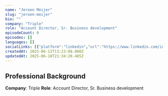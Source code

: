 ```yaml
---
name: "Jeroen Meijer"
slug: "jeroen-meijer"
bio: ""
company: "Triple"
role: "Account Director, Sr. Business development"
episodeCount: 0
episodes: []
languages: []
socialLinks: [{"platform":"linkedin","url":"https://www.linkedin.com/in/jeroenmeijer1/"}]
createdAt: 2025-06-12T13:23:08.000Z
updatedAt: 2025-06-18T21:34:20.485Z
---
```


## Professional Background

**Company**: Triple
**Role**: Account Director, Sr. Business development
